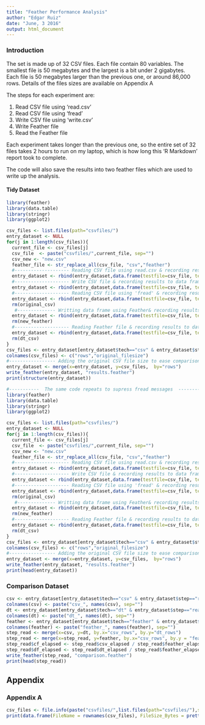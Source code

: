 ```yaml
---
title: "Feather Performance Analysis"
author: "Edgar Ruiz"
date: "June, 3 2016"
output: html_document
---
```


### Introduction

The set is made up of 32 CSV files. Each file contain 80 variables. The smallest file is 50 megabytes and the largest is a bit under 2 gigabytes. Each file is 50 megabytes larger than the previous one, or around 86,000 rows. Details of the files sizes are available on Appendix A

The steps for each experiment are:

1. Read CSV file using 'read.csv'
2. Read CSV file using 'fread'
3. Write CSV file using 'write.csv'
4. Write Feather file
5. Read the Feather file

Each experiment takes longer than the previous one, so the entire set of 32 files takes 2 hours to run on my laptop, which is how long this 'R Markdown' report took to complete.

The code will also save the results into two feather files which are used to write up the analysis.

#### Tidy Dataset

```r
library(feather)
library(data.table)
library(stringr)
library(ggplot2)

csv_files <- list.files(path="csvfiles/")
entry_dataset <- NULL
for(j in 1:length(csv_files)){
  current_file <- csv_files[j]
  csv_file  <- paste("csvfiles/",current_file, sep="")
  csv_new <- "new.csv"
  feather_file <- str_replace_all(csv_file, "csv","feather")
  #-------------------- Reading CSV file using read.csv & recording results to data frame ----------------
  entry_dataset <- rbind(entry_dataset,data.frame(testfile=csv_file, tech="csv",step="read",elapsed=system.time(original_csv <- read.csv(csv_file))[3] ,rows=nrow(original_csv), columns=ncol(original_csv), filesize=file.info(csv_file)$size, memsize=object.size(original_csv)[1]))
  #-------------------- Write CSV file & recording results to data frame ---------------------------------
  entry_dataset <- rbind(entry_dataset,data.frame(testfile=csv_file, tech="csv",step="write",elapsed=system.time(write.csv(original_csv,csv_new))[3] ,rows=nrow(original_csv), columns=ncol(original_csv), filesize=file.info(csv_new)$size, memsize=0))
  #-------------------- Reading CSV file using 'fread' & recording results to data frame -----------------
  entry_dataset <- rbind(entry_dataset,data.frame(testfile=csv_file, tech="feather",step="write",elapsed=system.time(write_feather(original_csv, feather_file))[3] ,rows=nrow(original_csv), columns=ncol(original_csv), filesize=file.info(feather_file)$size, memsize=0))
  rm(original_csv)
   #-------------- Writting data frame using Feather& recording results to data frame --------------------
  entry_dataset <- rbind(entry_dataset,data.frame(testfile=csv_file, tech="feather",step="read",elapsed=system.time(new_feather<- read_feather(feather_file))[3] ,rows=nrow(new_feather), columns=ncol(new_feather), filesize=file.info(feather_file)$size, memsize=object.size(new_feather)[1]))
  rm(new_feather)
  #-------------------- Reading Feather file & recording results to data frame -----------------
  entry_dataset <- rbind(entry_dataset,data.frame(testfile=csv_file, tech="dt",step="read",elapsed=system.time(dt_csv <- fread(csv_file))[3] ,rows=nrow(dt_csv), columns=ncol(dt_csv), filesize=0, memsize=object.size(dt_csv)[1]))
  rm(dt_csv)
}
csv_files <- entry_dataset[entry_dataset$tech=="csv" & entry_dataset$step=="read",c("rows","filesize")]
colnames(csv_files) <- c("rows","original_filesize")
#----------------- Adding the original CSV file size to ease comparison -------------------------
entry_dataset <- merge(x=entry_dataset, y=csv_files,  by="rows")
write_feather(entry_dataset, "results.feather")
print(structure(entry_dataset))
```

```r
#-----------  The same code repeats to supress fread messages  -----------------------
library(feather)
library(data.table)
library(stringr)
library(ggplot2)

csv_files <- list.files(path="csvfiles/")
entry_dataset <- NULL
for(j in 1:length(csv_files)){
  current_file <- csv_files[j]
  csv_file  <- paste("csvfiles/",current_file, sep="")
  csv_new <- "new.csv"
  feather_file <- str_replace_all(csv_file, "csv","feather")
  #-------------------- Reading CSV file using read.csv & recording results to data frame ----------------
  entry_dataset <- rbind(entry_dataset,data.frame(testfile=csv_file, tech="csv",step="read",elapsed=system.time(original_csv <- read.csv(csv_file))[3] ,rows=nrow(original_csv), columns=ncol(original_csv), filesize=file.info(csv_file)$size, memsize=object.size(original_csv)[1]))
  #-------------------- Write CSV file & recording results to data frame ---------------------------------
  entry_dataset <- rbind(entry_dataset,data.frame(testfile=csv_file, tech="csv",step="write",elapsed=system.time(write.csv(original_csv,csv_new))[3] ,rows=nrow(original_csv), columns=ncol(original_csv), filesize=file.info(csv_new)$size, memsize=0))
  #-------------------- Reading CSV file using 'fread' & recording results to data frame -----------------
  entry_dataset <- rbind(entry_dataset,data.frame(testfile=csv_file, tech="feather",step="write",elapsed=system.time(write_feather(original_csv, feather_file))[3] ,rows=nrow(original_csv), columns=ncol(original_csv), filesize=file.info(feather_file)$size, memsize=0))
  rm(original_csv)
   #-------------- Writting data frame using Feather& recording results to data frame --------------------
  entry_dataset <- rbind(entry_dataset,data.frame(testfile=csv_file, tech="feather",step="read",elapsed=system.time(new_feather<- read_feather(feather_file))[3] ,rows=nrow(new_feather), columns=ncol(new_feather), filesize=file.info(feather_file)$size, memsize=object.size(new_feather)[1]))
  rm(new_feather)
  #-------------------- Reading Feather file & recording results to data frame -----------------
  entry_dataset <- rbind(entry_dataset,data.frame(testfile=csv_file, tech="dt",step="read",elapsed=system.time(dt_csv <- fread(csv_file))[3] ,rows=nrow(dt_csv), columns=ncol(dt_csv), filesize=0, memsize=object.size(dt_csv)[1]))
  rm(dt_csv)
}
csv_files <- entry_dataset[entry_dataset$tech=="csv" & entry_dataset$step=="read",c("rows","filesize")]
colnames(csv_files) <- c("rows","original_filesize")
#----------------- Adding the original CSV file size to ease comparison -------------------------
entry_dataset <- merge(x=entry_dataset, y=csv_files,  by="rows")
write_feather(entry_dataset, "results.feather")
print(head(entry_dataset))
```


### Comparison Dataset

```r
csv <- entry_dataset[entry_dataset$tech=="csv" & entry_dataset$step=="read",]
colnames(csv) <- paste("csv_", names(csv), sep="")
dt <- entry_dataset[entry_dataset$tech=="dt" & entry_dataset$step=="read",]
colnames(dt) <- paste("dt_", names(dt), sep="")
feather <- entry_dataset[entry_dataset$tech=="feather" & entry_dataset$step=="read",]
colnames(feather) <- paste("feather_", names(feather), sep="")
step_read <- merge(x=csv, y=dt, by.x="csv_rows", by.y="dt_rows")
step_read <- merge(x=step_read, y=feather, by.x="csv_rows", by.y = "feather_rows")
step_read$cf_elapsed <- step_read$csv_elapsed / step_read$feather_elapsed
step_read$df_elapsed <- step_read$dt_elapsed / step_read$feather_elapsed
write_feather(step_read, "comparison.feather")
print(head(step_read))
```

## Appendix

### Appendix A
```r
csv_files <- file.info(paste("csvfiles/",list.files(path="csvfiles/"),sep=""))
print(data.frame(FileName = rownames(csv_files), FileSize_Bytes = prettyNum(csv_files$size, big.mark = ",")))
```

